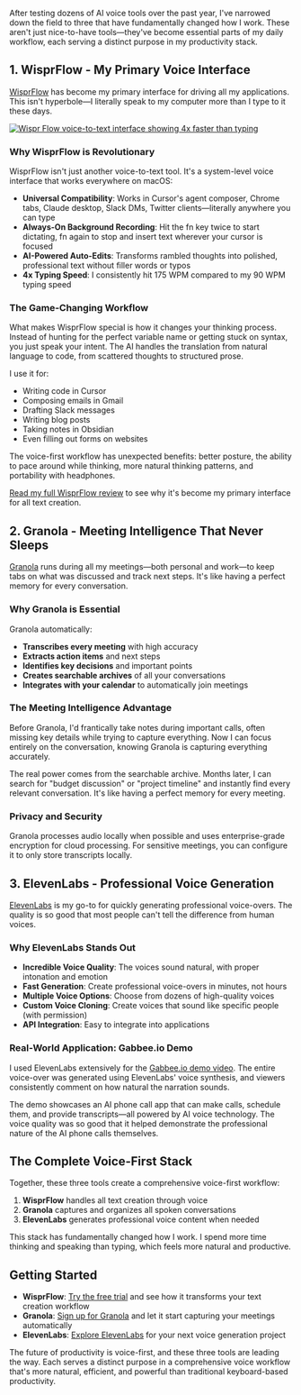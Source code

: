

After testing dozens of AI voice tools over the past year, I've narrowed down the field to three that have fundamentally changed how I work. These aren't just nice-to-have tools—they've become essential parts of my daily workflow, each serving a distinct purpose in my productivity stack.

## 1. WisprFlow - My Primary Voice Interface

[WisprFlow](https://ref.wisprflow.ai/zack-proser) has become my primary interface for driving all my applications. This isn't hyperbole—I literally speak to my computer more than I type to it these days.

<a href="https://ref.wisprflow.ai/zack-proser" target="_blank" rel="noopener noreferrer">
  <Image src="https://zackproser.b-cdn.net/images/wisprflow.webp" alt="Wispr Flow voice-to-text interface showing 4x faster than typing" width={800} height={600}/>
</a>

### Why WisprFlow is Revolutionary

WisprFlow isn't just another voice-to-text tool. It's a system-level voice interface that works everywhere on macOS:

- **Universal Compatibility**: Works in Cursor's agent composer, Chrome tabs, Claude desktop, Slack DMs, Twitter clients—literally anywhere you can type
- **Always-On Background Recording**: Hit the fn key twice to start dictating, fn again to stop and insert text wherever your cursor is focused
- **AI-Powered Auto-Edits**: Transforms rambled thoughts into polished, professional text without filler words or typos
- **4x Typing Speed**: I consistently hit 175 WPM compared to my 90 WPM typing speed

### The Game-Changing Workflow

What makes WisprFlow special is how it changes your thinking process. Instead of hunting for the perfect variable name or getting stuck on syntax, you just speak your intent. The AI handles the translation from natural language to code, from scattered thoughts to structured prose.

I use it for:
- Writing code in Cursor
- Composing emails in Gmail  
- Drafting Slack messages
- Writing blog posts
- Taking notes in Obsidian
- Even filling out forms on websites

The voice-first workflow has unexpected benefits: better posture, the ability to pace around while thinking, more natural thinking patterns, and portability with headphones.

[Read my full WisprFlow review](/blog/wisprflow-review) to see why it's become my primary interface for all text creation.

## 2. Granola - Meeting Intelligence That Never Sleeps

[Granola](https://granola.ai) runs during all my meetings—both personal and work—to keep tabs on what was discussed and track next steps. It's like having a perfect memory for every conversation.

### Why Granola is Essential

Granola automatically:
- **Transcribes every meeting** with high accuracy
- **Extracts action items** and next steps
- **Identifies key decisions** and important points
- **Creates searchable archives** of all your conversations
- **Integrates with your calendar** to automatically join meetings

### The Meeting Intelligence Advantage

Before Granola, I'd frantically take notes during important calls, often missing key details while trying to capture everything. Now I can focus entirely on the conversation, knowing Granola is capturing everything accurately.

The real power comes from the searchable archive. Months later, I can search for "budget discussion" or "project timeline" and instantly find every relevant conversation. It's like having a perfect memory for every meeting.

### Privacy and Security

Granola processes audio locally when possible and uses enterprise-grade encryption for cloud processing. For sensitive meetings, you can configure it to only store transcripts locally.

## 3. ElevenLabs - Professional Voice Generation

[ElevenLabs](https://elevenlabs.io) is my go-to for quickly generating professional voice-overs. The quality is so good that most people can't tell the difference from human voices.

### Why ElevenLabs Stands Out

- **Incredible Voice Quality**: The voices sound natural, with proper intonation and emotion
- **Fast Generation**: Create professional voice-overs in minutes, not hours
- **Multiple Voice Options**: Choose from dozens of high-quality voices
- **Custom Voice Cloning**: Create voices that sound like specific people (with permission)
- **API Integration**: Easy to integrate into applications

### Real-World Application: Gabbee.io Demo

I used ElevenLabs extensively for the [Gabbee.io demo video](https://gabbee.io). The entire voice-over was generated using ElevenLabs' voice synthesis, and viewers consistently comment on how natural the narration sounds.

The demo showcases an AI phone call app that can make calls, schedule them, and provide transcripts—all powered by AI voice technology. The voice quality was so good that it helped demonstrate the professional nature of the AI phone calls themselves.

## The Complete Voice-First Stack

Together, these three tools create a comprehensive voice-first workflow:

1. **WisprFlow** handles all text creation through voice
2. **Granola** captures and organizes all spoken conversations  
3. **ElevenLabs** generates professional voice content when needed

This stack has fundamentally changed how I work. I spend more time thinking and speaking than typing, which feels more natural and productive.

## Getting Started

- **WisprFlow**: [Try the free trial](https://ref.wisprflow.ai/zack-proser) and see how it transforms your text creation workflow
- **Granola**: [Sign up for Granola](https://granola.ai) and let it start capturing your meetings automatically
- **ElevenLabs**: [Explore ElevenLabs](https://elevenlabs.io) for your next voice generation project

The future of productivity is voice-first, and these three tools are leading the way. Each serves a distinct purpose in a comprehensive voice workflow that's more natural, efficient, and powerful than traditional keyboard-based productivity.

<Newsletter />
